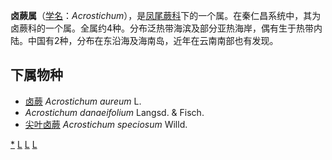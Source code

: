 {{Automatic Taxobox
| taxon = Acrostichum
| authority = [[L.|L.]], 1947
| type species = 卤蕨<br>Acrostichum aureum
| type species authority = [[L.|L.]]
}}

'''卤蕨属'''（[[学名|学名]]：''Acrostichum''），是[[凤尾蕨科|凤尾蕨科]]下的一个属。在秦仁昌系统中，其为卤蕨科的一个属。全属约4种。分布泛热带海滨及部分亚热海岸，偶有生于热带内陆。中国有2种，分布在东沿海及海南岛，近年在云南南部也有发现。

==下属物种==
* [[卤蕨|卤蕨]] ''Acrostichum aureum'' L.
* ''Acrostichum danaeifolium'' Langsd. & Fisch.
* [[尖叶卤蕨|尖叶卤蕨]] ''Acrostichum speciosum'' Willd.

{{taxonbar}}
[[Category:_卤蕨属|*]]
[[Category:_凤尾蕨科|L]]
[[Category:_1947年描述的分类群|L]]
[[Category:_卡尔·林奈命名的生物分类|L]]